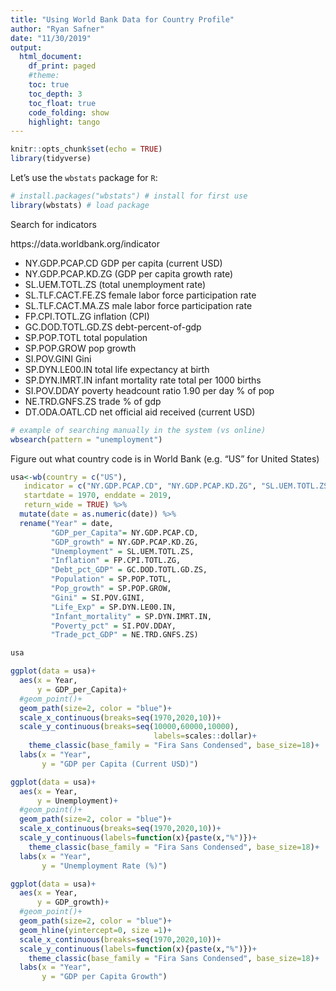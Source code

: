 ```yaml
---
title: "Using World Bank Data for Country Profile"
author: "Ryan Safner"
date: "11/30/2019"
output:
  html_document:
    df_print: paged
    #theme: 
    toc: true 
    toc_depth: 3
    toc_float: true
    code_folding: show
    highlight: tango
---
```


```r
knitr::opts_chunk$set(echo = TRUE)
library(tidyverse)
```

Let's use the `wbstats` package for `R`:

```r
# install.packages("wbstats") # install for first use
library(wbstats) # load package
```


Search for indicators

https://data.worldbank.org/indicator


- NY.GDP.PCAP.CD GDP per capita (current USD)
- NY.GDP.PCAP.KD.ZG (GDP per capita growth rate)
- SL.UEM.TOTL.ZS (total unemployment rate)
- SL.TLF.CACT.FE.ZS female labor force participation rate
- SL.TLF.CACT.MA.ZS male labor force participation rate
- FP.CPI.TOTL.ZG inflation (CPI)
- GC.DOD.TOTL.GD.ZS debt-percent-of-gdp
- SP.POP.TOTL total population
- SP.POP.GROW pop growth
- SI.POV.GINI Gini
- SP.DYN.LE00.IN total life expectancy at birth
- SP.DYN.IMRT.IN infant mortality rate total per 1000 births
- SI.POV.DDAY poverty headcount ratio 1.90 per day % of pop
- NE.TRD.GNFS.ZS trade % of gdp
- DT.ODA.OATL.CD net official aid received (current USD)

```r
# example of searching manually in the system (vs online)
wbsearch(pattern = "unemployment")
```

Figure out what country code is in World Bank (e.g. "US" for United States)

```r
usa<-wb(country = c("US"),
   indicator = c("NY.GDP.PCAP.CD", "NY.GDP.PCAP.KD.ZG", "SL.UEM.TOTL.ZS", "FP.CPI.TOTL.ZG", "GC.DOD.TOTL.GD.ZS", "SP.POP.TOTL", "SP.POP.GROW", "SI.POV.GINI", "SP.DYN.LE00.IN", "SP.DYN.IMRT.IN", "SI.POV.DDAY", "NE.TRD.GNFS.ZS"),
   startdate = 1970, enddate = 2019,
   return_wide = TRUE) %>%
  mutate(date = as.numeric(date)) %>%
  rename("Year" = date,
         "GDP_per_Capita"= NY.GDP.PCAP.CD,
         "GDP_growth" = NY.GDP.PCAP.KD.ZG,
         "Unemployment" = SL.UEM.TOTL.ZS,
         "Inflation" = FP.CPI.TOTL.ZG,
         "Debt_pct_GDP" = GC.DOD.TOTL.GD.ZS,
         "Population" = SP.POP.TOTL,
         "Pop_growth" = SP.POP.GROW,
         "Gini" = SI.POV.GINI,
         "Life_Exp" = SP.DYN.LE00.IN,
         "Infant_mortality" = SP.DYN.IMRT.IN,
         "Poverty_pct" = SI.POV.DDAY,
         "Trade_pct_GDP" = NE.TRD.GNFS.ZS)
```

```r
usa
```

```r
ggplot(data = usa)+
  aes(x = Year,
      y = GDP_per_Capita)+
  #geom_point()+
  geom_path(size=2, color = "blue")+
  scale_x_continuous(breaks=seq(1970,2020,10))+
  scale_y_continuous(breaks=seq(10000,60000,10000),
                                labels=scales::dollar)+
    theme_classic(base_family = "Fira Sans Condensed", base_size=18)+
  labs(x = "Year",
       y = "GDP per Capita (Current USD)")
```


```r
ggplot(data = usa)+
  aes(x = Year,
      y = Unemployment)+
  #geom_point()+
  geom_path(size=2, color = "blue")+
  scale_x_continuous(breaks=seq(1970,2020,10))+
  scale_y_continuous(labels=function(x){paste(x,"%")})+
    theme_classic(base_family = "Fira Sans Condensed", base_size=18)+
  labs(x = "Year",
       y = "Unemployment Rate (%)")
```

```r
ggplot(data = usa)+
  aes(x = Year,
      y = GDP_growth)+
  #geom_point()+
  geom_path(size=2, color = "blue")+
  geom_hline(yintercept=0, size =1)+
  scale_x_continuous(breaks=seq(1970,2020,10))+
  scale_y_continuous(labels=function(x){paste(x,"%")})+
    theme_classic(base_family = "Fira Sans Condensed", base_size=18)+
  labs(x = "Year",
       y = "GDP per Capita Growth")
```

